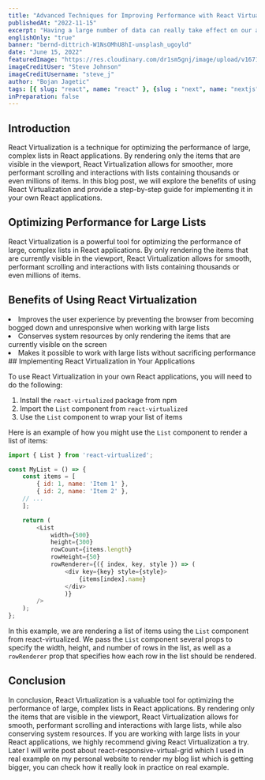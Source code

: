 ```yaml
---
title: "Advanced Techniques for Improving Performance with React Virtualization"
publishedAt: "2022-11-15"
excerpt: "Having a large number of data can really take effect on our app performance, but there is way to make it work like a charm."
englishOnly: "true"
banner: "bernd-dittrich-W1NsOMhU8hI-unsplash_ugoyld"
date: "June 15, 2022"
featuredImage: "https://res.cloudinary.com/dr1sm5gnj/image/upload/v1671091968/igutech/blogs/shubham-dhage-xYlf6Edpc-k-unsplash_dg4a4s.jpg"
imageCreditUser: "Steve Johnson"
imageCreditUsername: "steve_j"
author: "Bojan Jagetic"
tags: [{ slug: "react", name: "react" }, {slug : "next", name: "nextjs" }]
inPreparation: false
---
```


## Introduction
<Adjusted>React Virtualization</Adjusted> is a technique for optimizing the performance of large, complex lists in React applications. By rendering only the items that are visible in the viewport, React Virtualization allows for smoother, more performant scrolling and interactions with lists containing thousands or even millions of items. In this blog post, we will explore the benefits of using React Virtualization and provide a step-by-step guide for implementing it in your own React applications.



## Optimizing Performance for Large Lists

React Virtualization is a powerful tool for optimizing the performance of large, complex lists in React applications. By only rendering the items that are currently visible in the viewport, React Virtualization allows for smooth, performant scrolling and interactions with lists containing thousands or even millions of items.

## Benefits of Using React Virtualization

<LgList>
<li>Improves the user experience by preventing the browser from becoming bogged down and unresponsive when working with large lists </li>
<li> Conserves system resources by only rendering the items that are currently visible on the screen</li>
<li> Makes it possible to work with large lists without sacrificing performance</li>
</LgList>
## Implementing React Virtualization in Your Applications

To use React Virtualization in your own React applications, you will need to do the following:

1. Install the <code>react-virtualized</code> package from npm
2. Import the <code>List</code> component from <code>react-virtualized</code>
3. Use the <code>List</code> component to wrap your list of items

Here is an example of how you might use the <code>List</code> component to render a list of items:

```javascript
import { List } from 'react-virtualized';

const MyList = () => {
    const items = [
        { id: 1, name: 'Item 1' },
        { id: 2, name: 'Item 2' },
    // ...
    ];

    return (
        <List
            width={500}
            height={300}
            rowCount={items.length}
            rowHeight={50}
            rowRenderer={({ index, key, style }) => (
                <div key={key} style={style}>
                    {items[index].name}
                </div>
                )}
        />
    );
};

```
In this example, we are rendering a list of items using the <code>List</code> component from <Adjusted>react-virtualized</Adjusted>. We pass the <code>List</code> component several props to specify the width, height, and number of rows in the list, as well as a <code>rowRenderer</code> prop that specifies how each row in the list should be rendered.

## Conclusion

In conclusion, React Virtualization is a valuable tool for optimizing the performance of large, complex lists in React applications. By rendering only the items that are visible in the viewport, React Virtualization allows for smooth, performant scrolling and interactions with large lists, while also conserving system resources. If you are working with large lists in your React applications, we highly recommend giving React Virtualization a try. Later I will write post about <Adjusted>react-responsive-virtual-grid</Adjusted> which I used in real example on my personal website to render my blog list which is getting bigger, you can check how it really look in practice on <Link href="https://www.bojanjagetic.com/routes/blog">real example</Link>.